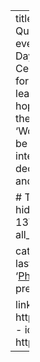 ---
title: American Research Universities. Feature of Bug? A Quick Explainer of the Place You Work
authors: [brad]
event: Office of Data Analytics Training and Collaboration Day
event_url: 
location: Administrative and Research Center, University of Colorado Boulder
abstract: 'We work for an organization that is both medieval and modern. By learning some history and organizational theory, you can hopefully walk away with some greater understanding of the complex and interesting place you work.' 
summary: 'Working in a modern American research university can be a mysterious experiences. This presentation is intended to shed light on the fact that our de-centralized decision-making and shared governance, are features and not bugs.'

# Talk start and end times.
#   End time can optionally be hidden by prefixing the line with `#`.
date: "2022-09-13T12:00:00Z"
#date_end: "2019-09-12T12:00:00Z"
all_day: false

categories:
- talk
tags:
- highered
- org_theory
- history
lastmod: '2022-09-16'
featured: no
image:
  caption: '[Photo by Clarisse Meyer on Unsplash](https://unsplash.com/photos/jKU2NneZAbI)'
  focal_point: ''
  preview_only: no
projects: []

links:
- icon: images
  icon_pack: fas
  name: slides
  url: https://bradweiner.info/files/higher_ed_feature_or_bug.pdf
- icon: twitter
  icon_pack: fab
  name: Follow
  url: https://twitter.com/brad_weiner
---